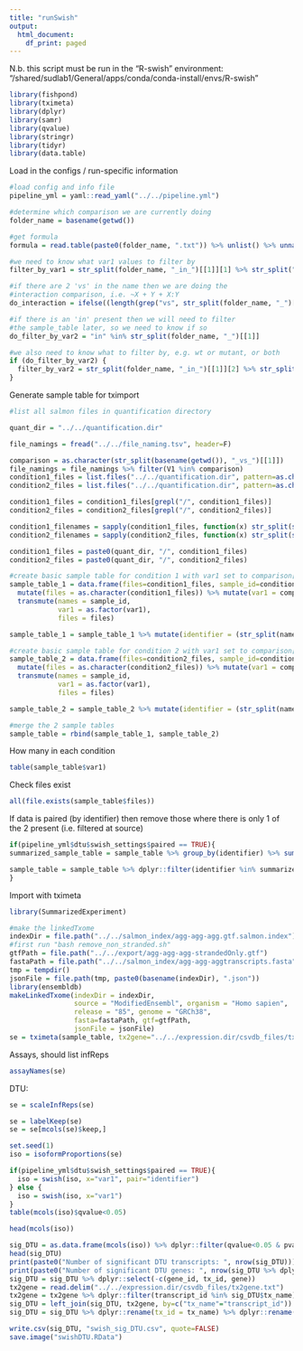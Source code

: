 ```yaml
---
title: "runSwish"
output: 
  html_document:
    df_print: paged
---
```


N.b. this script must be run in the "R-swish" environment:
"/shared/sudlab1/General/apps/conda/conda-install/envs/R-swish"

```r
library(fishpond)
library(tximeta)
library(dplyr)
library(samr)
library(qvalue)
library(stringr)
library(tidyr)
library(data.table)
```

Load in the configs / run-specific information

```r
#load config and info file
pipeline_yml = yaml::read_yaml("../../pipeline.yml")

#determine which comparison we are currently doing
folder_name = basename(getwd())

#get formula
formula = read.table(paste0(folder_name, ".txt")) %>% unlist() %>% unname()

#we need to know what var1 values to filter by
filter_by_var1 = str_split(folder_name, "_in_")[[1]][1] %>% str_split("_vs_") %>% unlist()

#if there are 2 'vs' in the name then we are doing the
#interaction comparison, i.e. ~X + Y + X:Y
do_interaction = ifelse((length(grep("vs", str_split(folder_name, "_")[[1]])) == 2), TRUE, FALSE)

#if there is an 'in' present then we will need to filter
#the sample_table later, so we need to know if so
do_filter_by_var2 = "in" %in% str_split(folder_name, "_")[[1]]

#we also need to know what to filter by, e.g. wt or mutant, or both
if (do_filter_by_var2) {
  filter_by_var2 = str_split(folder_name, "_in_")[[1]][2] %>% str_split("_vs_") %>% unlist()
}
```

Generate sample table for tximport

```r
#list all salmon files in quantification directory

quant_dir = "../../quantification.dir"

file_namings = fread("../../file_naming.tsv", header=F)

comparison = as.character(str_split(basename(getwd()), "_vs_")[[1]])
file_namings = file_namings %>% filter(V1 %in% comparison)
condition1_files = list.files("../../quantification.dir", pattern=as.character(file_namings[1,2]), recursive=T)
condition2_files = list.files("../../quantification.dir", pattern=as.character(file_namings[2,2]), recursive=T)

condition1_files = condition1_files[grepl("/", condition1_files)]
condition2_files = condition2_files[grepl("/", condition2_files)]

condition1_filenames = sapply(condition1_files, function(x) str_split(substr(x, 0, nchar(x)-3),"/")[[1]][1])
condition2_filenames = sapply(condition2_files, function(x) str_split(substr(x, 0, nchar(x)-3),"/")[[1]][1])

condition1_files = paste0(quant_dir, "/", condition1_files)
condition2_files = paste0(quant_dir, "/", condition2_files)

#create basic sample table for condition 1 with var1 set to comparison[1].
sample_table_1 = data.frame(files=condition1_files, sample_id=condition1_filenames) %>% 
  mutate(files = as.character(condition1_files)) %>% mutate(var1 = comparison[1]) %>%
  transmute(names = sample_id,
            var1 = as.factor(var1),
            files = files)

sample_table_1 = sample_table_1 %>% mutate(identifier = (str_split(names, "-")%>%unlist())[1])

#create basic sample table for condition 2 with var1 set to comparison[2].
sample_table_2 = data.frame(files=condition2_files, sample_id=condition2_filenames) %>% 
  mutate(files = as.character(condition2_files)) %>% mutate(var1 = comparison[2]) %>%
  transmute(names = sample_id,
            var1 = as.factor(var1),
            files = files) 

sample_table_2 = sample_table_2 %>% mutate(identifier = (str_split(names, "-")%>%unlist())[1])

#merge the 2 sample tables
sample_table = rbind(sample_table_1, sample_table_2)
```

How many in each condition

```r
table(sample_table$var1)
```

Check files exist

```r
all(file.exists(sample_table$files))
```

If data is paired (by identifier) then remove those where there is only 1 of the 2 present (i.e. filtered at source)

```r
if(pipeline_yml$dtu$swish_settings$paired == TRUE){
summarized_sample_table = sample_table %>% group_by(identifier) %>% summarize(n=n()) %>% dplyr::filter(n==2) %>% dplyr::select(identifier) %>% unlist() %>% unname()

sample_table = sample_table %>% dplyr::filter(identifier %in% summarized_sample_table)
}
```

Import with tximeta

```r
library(SummarizedExperiment)

#make the linkedTxome
indexDir = file.path("../../salmon_index/agg-agg-agg.gtf.salmon.index")
#first run "bash remove_non_stranded.sh"
gtfPath = file.path("../../export/agg-agg-agg-strandedOnly.gtf")
fastaPath = file.path("../../salmon_index/agg-agg-aggtranscripts.fasta")
tmp = tempdir()
jsonFile = file.path(tmp, paste0(basename(indexDir), ".json"))
library(ensembldb)
makeLinkedTxome(indexDir = indexDir,
                source = "ModifiedEnsembl", organism = "Homo sapien",
                release = "85", genome = "GRCh38",
                fasta=fastaPath, gtf=gtfPath,
                jsonFile = jsonFile)
se = tximeta(sample_table, tx2gene="../../expression.dir/csvdb_files/tx2gene.txt")
```

Assays, should list infReps

```r
assayNames(se)
```

DTU:

```r
se = scaleInfReps(se)
```

```r
se = labelKeep(se)
se = se[mcols(se)$keep,]
```

```r
set.seed(1)
iso = isoformProportions(se)
```

```r
if(pipeline_yml$dtu$swish_settings$paired == TRUE){
  iso = swish(iso, x="var1", pair="identifier")
} else {
  iso = swish(iso, x="var1")
}
table(mcols(iso)$qvalue<0.05)
```

```r
head(mcols(iso))
```

```r
sig_DTU = as.data.frame(mcols(iso)) %>% dplyr::filter(qvalue<0.05 & pvalue<0.05) %>% arrange(qvalue)
head(sig_DTU)
print(paste0("Number of significant DTU transcripts: ", nrow(sig_DTU)))
print(paste0("Number of significant DTU genes: ", nrow(sig_DTU %>% dplyr::select(gene_id) %>% dplyr::distinct())))
sig_DTU = sig_DTU %>% dplyr::select(-c(gene_id, tx_id, gene))
tx2gene = read.delim("../../expression.dir/csvdb_files/tx2gene.txt")
tx2gene = tx2gene %>% dplyr::filter(transcript_id %in% sig_DTU$tx_name)
sig_DTU = left_join(sig_DTU, tx2gene, by=c("tx_name"="transcript_id"))
sig_DTU = sig_DTU %>% dplyr::rename(tx_id = tx_name) %>% dplyr::rename(gene_id = match_gene_id)
```

```r
write.csv(sig_DTU, "swish_sig_DTU.csv", quote=FALSE)
save.image("swishDTU.RData")
```